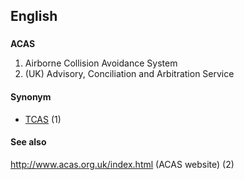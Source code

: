 ==English==

==={{acronym}}===
'''ACAS'''
#Airborne Collision Avoidance System
#(UK) Advisory, Conciliation and Arbitration Service

====Synonym====
*[[TCAS]] (1)

====See also====

http://www.acas.org.uk/index.html (ACAS website) (2)